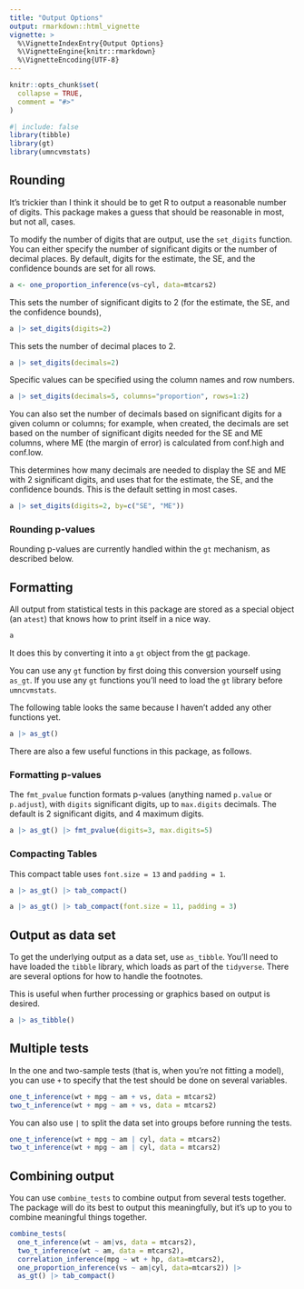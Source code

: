 ```yaml
---
title: "Output Options"
output: rmarkdown::html_vignette
vignette: >
  %\VignetteIndexEntry{Output Options}
  %\VignetteEngine{knitr::rmarkdown}
  %\VignetteEncoding{UTF-8}
---
```


```r
knitr::opts_chunk$set(
  collapse = TRUE,
  comment = "#>"
)
```

```r
#| include: false
library(tibble)
library(gt)
library(umncvmstats)
```

## Rounding

It's trickier than I think it should be to get R to output a reasonable number of digits.
This package makes a guess that should be reasonable in most, but not all, cases.

To modify the number of digits that are output, use the `set_digits` function. You can either specify the number of significant digits or the number of decimal places. By default, digits for the estimate, the SE, and the confidence bounds are set for all rows.

```r
a <- one_proportion_inference(vs~cyl, data=mtcars2)
```

This sets the number of significant digits to 2 (for the estimate, the SE, and the confidence bounds),
```r
a |> set_digits(digits=2)
```

This sets the number of decimal places to 2.
```r
a |> set_digits(decimals=2)
```

Specific values can be specified using the column names and row numbers.
```r
a |> set_digits(decimals=5, columns="proportion", rows=1:2)
```

You can also set the number of decimals based on significant digits for a given column or columns; for example, when created, the decimals are set based on the number of significant digits needed for the SE and ME columns, where ME (the margin of error) is calculated from conf.high and conf.low.

This determines how many decimals are needed to display the SE and ME with 2 significant digits, and uses that for the estimate, the SE, and the confidence bounds. This is the default setting in most cases.

```r
a |> set_digits(digits=2, by=c("SE", "ME"))
```

### Rounding p-values
Rounding p-values are currently handled within the `gt` mechanism, as described below.


## Formatting

All output from statistical tests in this package are stored as a special object (an `atest`) that knows how to print itself in a nice way.

```r
a
```

It does this by converting it into a `gt` object from the [gt](https://gt.rstudio.com/) package.

You can use any `gt` function by first doing this conversion yourself using `as_gt`. If you use any `gt` functions you'll need to load the `gt` library before `umncvmstats`.

The following table looks the same because I haven't added any other functions yet.

```r
a |> as_gt()
```

There are also a few useful functions in this package, as follows.

### Formatting p-values

The `fmt_pvalue` function formats p-values (anything named `p.value` or `p.adjust`), with `digits` significant digits, up to `max.digits` decimals. The default is 2 significant digits, and 4 maximum digits.
```r
a |> as_gt() |> fmt_pvalue(digits=3, max.digits=5)
```

### Compacting Tables

This compact table uses `font.size = 13` and `padding = 1`.
```r
a |> as_gt() |> tab_compact()
```

```r
a |> as_gt() |> tab_compact(font.size = 11, padding = 3)
```

## Output as data set

To get the underlying output as a data set, use `as_tibble`. You'll need to have loaded the `tibble` library, which loads as part of the `tidyverse`. There are several options for how to handle the footnotes.

This is useful when further processing or graphics based on output is desired.

```r
a |> as_tibble()
```

## Multiple tests

In the one and two-sample tests (that is, when you're not fitting a model), you can use `+` to specify
that the test should be done on several variables. 

```r
one_t_inference(wt + mpg ~ am + vs, data = mtcars2)
two_t_inference(wt + mpg ~ am + vs, data = mtcars2)
```

You can also use `|` to split the data set into groups before running the tests.

```r
one_t_inference(wt + mpg ~ am | cyl, data = mtcars2)
two_t_inference(wt + mpg ~ am | cyl, data = mtcars2)
```

## Combining output

You can use `combine_tests` to combine output from several tests together. 
The package will do its best to output this meaningfully, but it's up to you to combine
meaningful things together.

```r
combine_tests(
  one_t_inference(wt ~ am|vs, data = mtcars2),
  two_t_inference(wt ~ am, data = mtcars2),
  correlation_inference(mpg ~ wt + hp, data=mtcars2),
  one_proportion_inference(vs ~ am|cyl, data=mtcars2)) |>
  as_gt() |> tab_compact()
```
